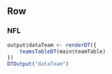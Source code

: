 Row
----------

### NFL

```r
output$dataTeam <- renderDT({
    teamsTableDT(main$teamTable)
})
DTOutput("dataTeam")
```
